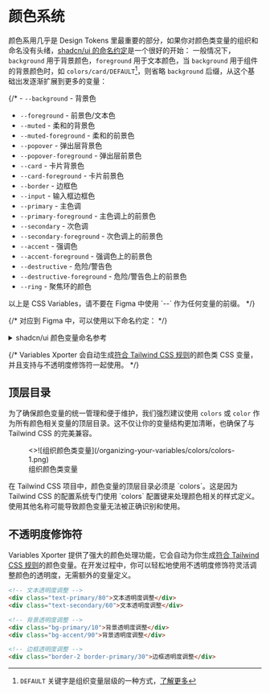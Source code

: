 
# 颜色系统
颜色系用几乎是 Design Tokens 里最重要的部分，如果你对颜色类变量的组织和命名没有头绪，[shadcn/ui 的命名约定](https://ui.shadcn.com/docs/theming#convention)是一个很好的开始：
一般情况下，`background` 用于背景颜色，`foreground` 用于文本颜色，当 `background` 用于组件的背景颜色时，如 `colors/card/DEFAULT`[^1]，则省略 `background` 后缀，从这个基础出发逐渐扩展到更多的变量：

{/* - `--background` - 背景色
- `--foreground` - 前景色/文本色
- `--muted` - 柔和的背景色
- `--muted-foreground` - 柔和的前景色
- `--popover` - 弹出层背景色
- `--popover-foreground` - 弹出层前景色
- `--card` - 卡片背景色
- `--card-foreground` - 卡片前景色
- `--border` - 边框色
- `--input` - 输入框边框色
- `--primary` - 主色调
- `--primary-foreground` - 主色调上的前景色
- `--secondary` - 次色调
- `--secondary-foreground` - 次色调上的前景色
- `--accent` - 强调色
- `--accent-foreground` - 强调色上的前景色
- `--destructive` - 危险/警告色
- `--destructive-foreground` - 危险/警告色上的前景色
- `--ring` - 聚焦环的颜色

<Callout type="warning" emoji="⚠️">
  以上是 CSS Variables，请不要在 Figma 中使用 `--` 作为任何变量的前缀。
</Callout> */}

{/* 对应到 Figma 中，可以使用以下命名约定： */}

<details>
  {/* prettier-ignore */}
  <summary>shadcn/ui 颜色变量命名参考</summary>
- `colors/background/DEFAULT` - 页面主背景色
- `colors/foreground/DEFAULT` - 主要文本颜色
- `colors/muted/DEFAULT` - 次要背景色，用于柔和的视觉层次
- `colors/muted/foreground` - 次要文本颜色，用于辅助信息
- `colors/popover/DEFAULT` - 弹出层背景色，确保与主背景有适当区分
- `colors/popover/foreground` - 弹出层文本颜色
- `colors/card/DEFAULT` - 卡片背景色，用于内容区块
- `colors/card/foreground` - 卡片内文本颜色
- `colors/border/DEFAULT` - 边框颜色，用于分隔视觉元素
- `colors/input/DEFAULT` - 输入框边框颜色
- `colors/primary/DEFAULT` - 品牌主色调，用于主要按钮和重点元素
- `colors/primary/foreground` - 主色调上的文本颜色
- `colors/secondary/DEFAULT` - 品牌次色调，用于次要操作和界面元素
- `colors/secondary/foreground` - 次色调上的文本颜色
- `colors/accent/DEFAULT` - 强调色，用于突出显示特定元素
- `colors/accent/foreground` - 强调色上的文本颜色
- `colors/destructive/DEFAULT` - 警示色，用于危险操作和错误提示
- `colors/destructive/foreground` - 警示色上的文本颜色
- `colors/ring/DEFAULT` - 焦点环颜色，用于交互反馈
</details>


{/* <Callout type="info" emoji="💡">
  Variables Xporter 会自动生成[符合 Tailwind CSS 规则](https://tailwindcss.com/docs/customizing-colors#using-css-variables)的颜色类 CSS 变量，并且支持与不透明度修饰符一起使用。
</Callout> */}

## 顶层目录
为了确保颜色变量的统一管理和便于维护，我们强烈建议使用 `colors` 或 `color` 作为所有颜色相关变量的顶层目录。这不仅让你的变量结构更加清晰，也确保了与 Tailwind CSS 的完美兼容。

<figure className="mt-6">
  <>![组织颜色类变量](/organizing-your-variables/colors/colors-1.png)</>
  <figcaption>
    组织颜色类变量
  </figcaption>
</figure>

<Callout type="error" emoji="🚨">
  在 Tailwind CSS 项目中，颜色变量的顶层目录必须是 `colors`。这是因为 Tailwind CSS 的配置系统专门使用 `colors` 配置键来处理颜色相关的样式定义。使用其他名称可能导致颜色变量无法被正确识别和使用。
</Callout>

## 不透明度修饰符

Variables Xporter 提供了强大的颜色处理功能，它会自动为你生成[符合 Tailwind CSS 规则](https://tailwindcss.com/docs/customizing-colors#using-css-variables)的颜色变量。在开发过程中，你可以轻松地使用不透明度修饰符灵活调整颜色的透明度，无需额外的变量定义。


  ```html
  <!-- 文本透明度调整 -->
  <div class="text-primary/80">文本透明度调整</div>
  <div class="text-secondary/60">文本透明度调整</div>

  <!-- 背景透明度调整 -->
  <div class="bg-primary/10">背景透明度调整</div>
  <div class="bg-accent/90">背景透明度调整</div>

  <!-- 边框透明度调整 -->
  <div class="border-2 border-primary/30">边框透明度调整</div>
  ```


[^1]: `DEFAULT` 关键字是组织变量层级的一种方式，[了解更多](/docs/organizing-your-variables/principles#use-default-value)
